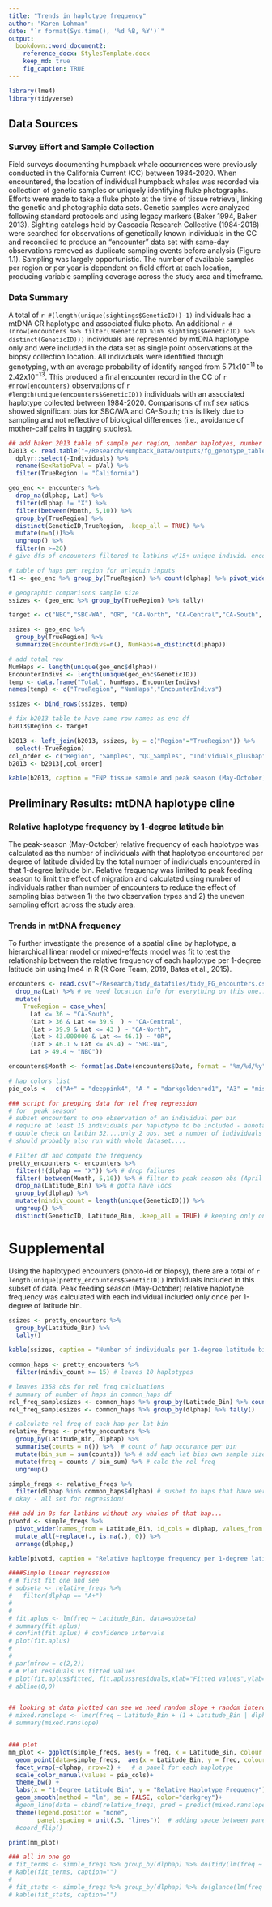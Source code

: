 ---
title: "Trends in haplotype frequency"
author: "Karen Lohman"
date: "`r format(Sys.time(), '%d %B, %Y')`"
output: 
  bookdown::word_document2:
    reference_docx: StylesTemplate.docx
    keep_md: true
    fig_caption: TRUE
---
```{r}
library(lme4)
library(tidyverse)
```



## Data Sources
### Survey Effort and Sample Collection 

Field surveys documenting humpback whale occurrences were previously conducted in the California Current (CC) between 1984-2020. When encountered, the location of individual humpback whales was recorded via collection of genetic samples or uniquely identifying fluke photographs. Efforts were made to take a fluke photo at the time of tissue retrieval, linking the genetic and photographic data sets. Genetic samples were analyzed following standard protocols and using legacy markers (Baker 1994, Baker 2013). Sighting catalogs held by Cascadia Research Collective (1984-2018) were searched for observations of genetically known individuals in the CC and reconciled to produce an “encounter” data set with same-day observations removed as duplicate sampling events before analysis (Figure 1.1). Sampling was largely opportunistic. The number of available samples per region or per year is dependent on field effort at each location, producing variable sampling coverage across the study area and timeframe. 



### Data Summary
  A total of `r #(length(unique(sightings$GeneticID))-1)` individuals had a mtDNA CR haplotype and associated fluke photo. An additional `r #(nrow(encounters %>% filter(!GeneticID %in% sightings$GeneticID) %>% distinct(GeneticID)))` individuals are represented by mtDNA haplotype only and were included in the data set as single point observations at the biopsy collection location. All individuals were identified through genotyping, with an average probability of identify ranged from 5.71x10$^-$$^1$$^1$ to 2.42x10$^-$$^1$$^3$. This produced a final encounter record in the CC of `r #nrow(encounters)` observations of `r #length(unique(encounters$GeneticID))` individuals with an associated haplotype collected between 1984-2020. Comparisons of m:f sex ratios showed significant bias for SBC/WA and CA-South; this is likely due to sampling and not reflective of biological differences (i.e., avoidance of mother-calf pairs in tagging studies).
  
```{r SampleTable}
## add baker 2013 table of sample per region, number haplotyes, number of photos per region, etc
b2013 <- read.table("~/Research/Humpback_Data/outputs/fg_genotype_table.txt", sep = ",") %>%
  dplyr::select(-Individuals) %>% 
  rename(SexRatioPval = pVal) %>% 
  filter(TrueRegion != "California")

geo_enc <- encounters %>% 
  drop_na(dlphap, Lat) %>% 
  filter(dlphap != "X") %>% 
  filter(between(Month, 5,10)) %>% 
  group_by(TrueRegion) %>% 
  distinct(GeneticID,TrueRegion, .keep_all = TRUE) %>% 
  mutate(n=n())%>% 
  ungroup() %>% 
  filter(n >=20)
# give dfs of encounters filtered to latbins w/15+ unique individ. encoutners per year. now tally by (latbin, year) and add to arlequin

# table of haps per region for arlequin inputs
t1 <- geo_enc %>% group_by(TrueRegion) %>% count(dlphap) %>% pivot_wider(names_from = dlphap, values_from = n)

# geographic comparisons sample size
ssizes <- (geo_enc %>% group_by(TrueRegion) %>% tally)

target <- c("NBC","SBC-WA", "OR", "CA-North", "CA-Central","CA-South", "Total")

ssizes <- geo_enc %>% 
  group_by(TrueRegion) %>% 
  summarize(EncounterIndivs=n(), NumHaps=n_distinct(dlphap))

# add total row
NumHaps <- length(unique(geo_enc$dlphap))
EncounterIndivs <- length(unique(geo_enc$GeneticID))
temp <- data.frame("Total", NumHaps, EncounterIndivs)
names(temp) <- c("TrueRegion", "NumHaps","EncounterIndivs")

ssizes <- bind_rows(ssizes, temp)

# fix b2013 table to have same row names as enc df
b2013$Region <- target

b2013 <- left_join(b2013, ssizes, by = c("Region"="TrueRegion")) %>% 
  select(-TrueRegion)
col_order <- c("Region", "Samples", "QC_Samples", "Individuals_plushap", "N_Males", "N_Females", "SexRatioPval", "EncounterIndivs","NumHaps")
b2013 <- b2013[,col_order]

kable(b2013, caption = "ENP tissue sample and peak season (May-October) encounter summary. Per subregion breakdown of number of samples, number of samples passing genotyping QC, number of individuals with haplotype, number of males and females, p-value for exact binomial test of sex ratio (m:f:1), number of individuals in peak season encounters, and number of peak season encounter haplotypes per region. Sex ratio was tested for individuals per region. Note: column totals do not sum to Total row values because of allowed individual recaptures between regions.")

```




## Preliminary Results: mtDNA haplotype cline
### Relative haplotype frequency by 1-degree latitude bin
The peak-season (May-October) relative frequency of each haplotype was calculated as the number of individuals with that haplotype encountered per degree of latitude divided by the total number of individuals encountered in that 1-degree latitude bin. Relative frequency was limited to peak feeding season to limit the effect of migration and calculated using number of individuals rather than number of encounters to reduce the effect of sampling bias between 1) the two observation types and 2) the uneven sampling effort across the study area.

### Trends in mtDNA frequency

To further investigate the presence of a spatial cline by haplotype, a hierarchical linear model or mixed-effects model was fit to test the relationship between the relative frequency of each haplotype per 1-degree latitude bin using lme4 in R (R Core Team, 2019, Bates et al., 2015). 

```{r setup, echo=FALSE,warning=FALSE, message=FALSE}

encounters <- read.csv("~/Research/tidy_datafiles/tidy_FG_encounters.csv")%>% 
  drop_na(Lat) %>% # we need location info for everything on this one...
  mutate(
    TrueRegion = case_when(
      Lat <= 36 ~ "CA-South",
      (Lat > 36 & Lat <= 39.9  ) ~ "CA-Central",
      (Lat > 39.9 & Lat <= 43 ) ~ "CA-North",
      (Lat > 43.000000 & Lat <= 46.1) ~ "OR",
      (Lat > 46.1 & Lat <= 49.4) ~ "SBC-WA",
      Lat > 49.4 ~ "NBC")) 

encounters$Month <- format(as.Date(encounters$Date, format = "%m/%d/%y"), "%m") 

# hap colors list
pie_cols <-  c("A+" = "deeppink4", "A-" = "darkgoldenrod1", "A3" = "mistyrose", "A4" = "lightpink", "A5" = "lightpink","E1" = "springgreen4", "E6" = "darkcyan","E7" = "olivedrab4","E8" = "chartreuse4","E9" = "darkseagreen1","E10" = "darkseagreen1", "E11" = "darkseagreen1","E12" = "darkseagreen1","E13" = "darkseagreen1","E14" = "darkseagreen1","E15" = "darkseagreen1","E2" = "darkseagreen1", "E3" = "green", "E4" = "darkseagreen1", "F2" = "blue", "F1" = "lightskyblue", "F3" = "lightskyblue", "F4" = "lightskyblue", "F5" = "lightskyblue", "F6" = "lightskyblue","E5" = "#8fbc8f","F7" = "lightskyblue","F8" = "lightskyblue","F9" = "lightkyblue")

### script for prepping data for rel freq regression
# for 'peak season'
# subset encounters to one observation of an individual per bin
# require at least 15 individuals per haplotype to be included - annotate plot with rare hap pts??
# double check on latbin 32....only 2 obs. set a number of individuals per bin?
# should probably also run with whole dataset....

# Filter df and compute the frequency
pretty_encounters <- encounters %>%
  filter(!(dlphap == "X")) %>% # drop failures
  filter( between(Month, 5,10)) %>% # filter to peak season obs (April - Nov)
  drop_na(Latitude_Bin) %>% # gotta have locs
  group_by(dlphap) %>% 
  mutate(nindiv_count = length(unique(GeneticID))) %>% 
  ungroup() %>% 
  distinct(GeneticID, Latitude_Bin, .keep_all = TRUE) # keeping only one obs of an indiv per bin -- not so sure about this bit but moving on...

```




# Supplemental

Using the haplotyped encounters (photo-id or biopsy), there are a total of `r length(unique(pretty_encounters$GeneticID))` individuals included in this subset of data. Peak feeding season (May-October) relative haplotype frequency was calculated with each individual included only once per 1-degree of latitude bin.


```{r supp_mat,  echo=FALSE,warning=FALSE, message=FALSE}

ssizes <- pretty_encounters %>% 
  group_by(Latitude_Bin) %>% 
  tally()

kable(ssizes, caption = "Number of individuals per 1-degree latitude bin in peak-season encounter dataset.")

common_haps <- pretty_encounters %>% 
  filter(nindiv_count >= 15) # leaves 10 haplotypes

# leaves 1358 obs for rel freq calcluations 
# summary of number of haps in common_haps df
rel_freq_samplesizes <- common_haps %>% group_by(Latitude_Bin) %>% count(dlphap)
rel_freq_samplesizes <- common_haps %>% group_by(dlphap) %>% tally()

# calculate rel freq of each hap per lat bin
relative_freqs <- pretty_encounters %>% 
  group_by(Latitude_Bin, dlphap) %>% 
  summarise(counts = n()) %>%  # count of hap occurance per bin
  mutate(bin_sum = sum(counts)) %>% # add each lat bins own sample size column
  mutate(freq = counts / bin_sum) %>% # calc the rel freq
  ungroup() 

simple_freqs <- relative_freqs %>% 
  filter(dlphap %in% common_haps$dlphap) # susbet to haps that have were found in 15+ individual to drop rare
# okay - all set for regression!

### add in 0s for latbins without any whales of that hap...
pivotd <- simple_freqs %>%
  pivot_wider(names_from = Latitude_Bin, id_cols = dlphap, values_from = freq ) %>%
  mutate_all(~replace(., is.na(.), 0)) %>% 
  arrange(dlphap,)

kable(pivotd, caption = "Relative hapltoype frequency per 1-degree latitude bin as calculated using individual occurence (not raw encounter numbers).")

```




```{r echo=FALSE,warning=FALSE, message=FALSE}
####Simple linear regression
# # first fit one and see
# subseta <- relative_freqs %>% 
#   filter(dlphap == "A+")
# 
# 
# fit.aplus <- lm(freq ~ Latitude_Bin, data=subseta)
# summary(fit.aplus)
# confint(fit.aplus) # confidence intervals
# plot(fit.aplus)
# 
# 
# par(mfrow = c(2,2))
# # Plot residuals vs fitted values
# plot(fit.aplus$fitted, fit.aplus$residuals,xlab="Fitted values",ylab="Residuals")
# abline(0,0)


## looking at data plotted can see we need random slope + random intercepts -- back to mixed effects?
# mixed.ranslope <- lmer(freq ~ Latitude_Bin + (1 + Latitude_Bin | dlphap), data = relative_freqs) 
# summary(mixed.ranslope)


### plot
mm_plot <- ggplot(simple_freqs, aes(y = freq, x = Latitude_Bin, colour = dlphap)) +
  geom_point(data=simple_freqs,  aes(x = Latitude_Bin, y = freq, colour = dlphap))+
  facet_wrap(~dlphap, nrow=2) +   # a panel for each haplotype
  scale_color_manual(values = pie_cols)+
  theme_bw() +
  labs(x = "1-Degree Latitude Bin", y = "Relative Haplotype Frequency")+#, title = "Effect of degree of latitude on haplotype relative frequency")+
  geom_smooth(method = "lm", se = FALSE, color="darkgrey")+
  #geom_line(data = cbind(relative_freqs, pred = predict(mixed.ranslope)), aes(y = pred), size = 1, color="darkgrey") +  # adding predicted line from mixed model 
  theme(legend.position = "none",
        panel.spacing = unit(.5, "lines"))  # adding space between panels
  #coord_flip()

print(mm_plot)
```





```{r echo=FALSE,warning=FALSE, message=FALSE}
### all in one go
# fit_terms <- simple_freqs %>% group_by(dlphap) %>% do(tidy(lm(freq ~ Latitude_Bin, data=.))) 
# kable(fit_terms, caption="")
# 
# fit_stats <- simple_freqs %>% group_by(dlphap) %>% do(glance(lm(freq ~ Latitude_Bin, data=.)))
# kable(fit_stats, caption="")
```

